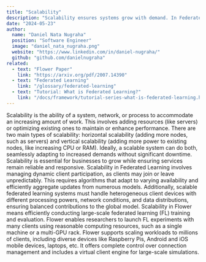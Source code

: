 ```yaml
---
title: "Scalability"
description: "Scalability ensures systems grow with demand. In Federated Learning, it involves efficiently managing dynamic clients and diverse devices. Flower supports large-scale FL on various devices/ resources."
date: "2024-05-23"
author:
  name: "Daniel Nata Nugraha"
  position: "Software Engineer"
  image: "daniel_nata_nugraha.png"
  website: "https://www.linkedin.com/in/daniel-nugraha/"
  github: "github.com/danielnugraha"
related:
  - text: "Flower Paper"
    link: "https://arxiv.org/pdf/2007.14390"
  - text: "Federated Learning"
    link: "/glossary/federated-learning"
  - text: "Tutorial: What is Federated Learning?"
    link: "/docs/framework/tutorial-series-what-is-federated-learning.html"
---
```


Scalability is the ability of a system, network, or process to accommodate an increasing amount of work. This involves adding resources (like servers) or optimizing existing ones to maintain or enhance performance. There are two main types of scalability: horizontal scalability (adding more nodes, such as servers) and vertical scalability (adding more power to existing nodes, like increasing CPU or RAM). Ideally, a scalable system can do both, seamlessly adapting to increased demands without significant downtime. Scalability is essential for businesses to grow while ensuring services remain reliable and responsive.
Scalability in Federated Learning involves managing dynamic client participation, as clients may join or leave unpredictably. This requires algorithms that adapt to varying availability and efficiently aggregate updates from numerous models. Additionally, scalable federated learning systems must handle heterogeneous client devices with different processing powers, network conditions, and data distributions, ensuring balanced contributions to the global model.
Scalability in Flower means efficiently conducting large-scale federated learning (FL) training and evaluation. Flower enables researchers to launch FL experiments with many clients using reasonable computing resources, such as a single machine or a multi-GPU rack. Flower supports scaling workloads to millions of clients, including diverse devices like Raspberry Pis, Android and iOS mobile devices, laptops, etc. It offers complete control over connection management and includes a virtual client engine for large-scale simulations.
